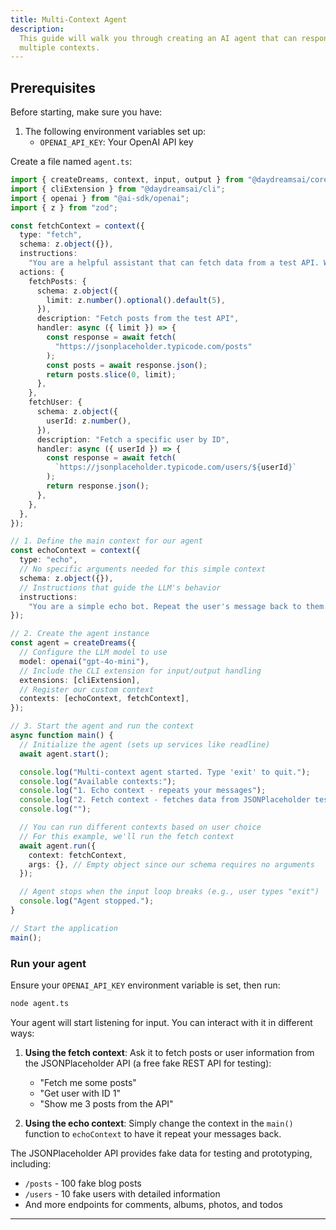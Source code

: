 ```yaml
---
title: Multi-Context Agent
description:
  This guide will walk you through creating an AI agent that can respond to
  multiple contexts.
---
```


## Prerequisites

Before starting, make sure you have:

1. The following environment variables set up:
   - `OPENAI_API_KEY`: Your OpenAI API key

Create a file named `agent.ts`:

```typescript title="agent.ts"
import { createDreams, context, input, output } from "@daydreamsai/core";
import { cliExtension } from "@daydreamsai/cli";
import { openai } from "@ai-sdk/openai";
import { z } from "zod";

const fetchContext = context({
  type: "fetch",
  schema: z.object({}),
  instructions:
    "You are a helpful assistant that can fetch data from a test API. When asked, fetch and display data from the JSONPlaceholder API.",
  actions: {
    fetchPosts: {
      schema: z.object({
        limit: z.number().optional().default(5),
      }),
      description: "Fetch posts from the test API",
      handler: async ({ limit }) => {
        const response = await fetch(
          "https://jsonplaceholder.typicode.com/posts"
        );
        const posts = await response.json();
        return posts.slice(0, limit);
      },
    },
    fetchUser: {
      schema: z.object({
        userId: z.number(),
      }),
      description: "Fetch a specific user by ID",
      handler: async ({ userId }) => {
        const response = await fetch(
          `https://jsonplaceholder.typicode.com/users/${userId}`
        );
        return response.json();
      },
    },
  },
});

// 1. Define the main context for our agent
const echoContext = context({
  type: "echo",
  // No specific arguments needed for this simple context
  schema: z.object({}),
  // Instructions that guide the LLM's behavior
  instructions:
    "You are a simple echo bot. Repeat the user's message back to them.",
});

// 2. Create the agent instance
const agent = createDreams({
  // Configure the LLM model to use
  model: openai("gpt-4o-mini"),
  // Include the CLI extension for input/output handling
  extensions: [cliExtension],
  // Register our custom context
  contexts: [echoContext, fetchContext],
});

// 3. Start the agent and run the context
async function main() {
  // Initialize the agent (sets up services like readline)
  await agent.start();

  console.log("Multi-context agent started. Type 'exit' to quit.");
  console.log("Available contexts:");
  console.log("1. Echo context - repeats your messages");
  console.log("2. Fetch context - fetches data from JSONPlaceholder test API");
  console.log("");

  // You can run different contexts based on user choice
  // For this example, we'll run the fetch context
  await agent.run({
    context: fetchContext,
    args: {}, // Empty object since our schema requires no arguments
  });

  // Agent stops when the input loop breaks (e.g., user types "exit")
  console.log("Agent stopped.");
}

// Start the application
main();
```

### Run your agent

Ensure your `OPENAI_API_KEY` environment variable is set, then run:

```bash title="run the agent"
node agent.ts
```

Your agent will start listening for input. You can interact with it in different
ways:

1. **Using the fetch context**: Ask it to fetch posts or user information from
   the JSONPlaceholder API (a free fake REST API for testing):

   - "Fetch me some posts"
   - "Get user with ID 1"
   - "Show me 3 posts from the API"

2. **Using the echo context**: Simply change the context in the `main()`
   function to `echoContext` to have it repeat your messages back.

The JSONPlaceholder API provides fake data for testing and prototyping,
including:

- `/posts` - 100 fake blog posts
- `/users` - 10 fake users with detailed information
- And more endpoints for comments, albums, photos, and todos

---

